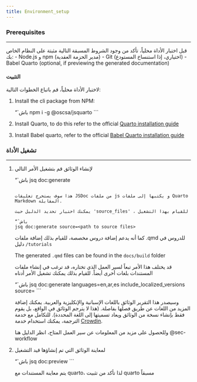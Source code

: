 ```yaml
--- 
title: Environment_setup 
---
```


### Prerequisites {#environment-setup}
<hr>
قبل اختبار الأداة محلياً، تأكد من وجود الشروط المسبقة التالية مثبتة على النظام الخاص بك:
- Node.js و npm (مدير الحزمة العقدية)
- Git (اختياري، إذا استنساخ المستودع)
- Babel Quarto (optional, if previewing the generated documentation)

#### التثبيت
لاختبار الأداة محلياً، قم باتباع الخطوات التالية:

1. Install the cli package from NPM:
   
   “`باش
   npm i -g @oscsa/jsquarto 
   ```

2. Install Quarto, to do this refer to the official [Quarto installation guide](https://quarto.org/docs/get-started/) 

3. Install Babel quarto, refer to the official [Babel Quarto installation guide](https://docs.ropensci.org/babelquarto/)


### تشغيل الأداة
<hr>
1. لإنشاء الوثائق قم بتشغيل الأمر التالي
   
   “`باش
   jsq doc:generate
   ```

   هذا سوف يستخرج تعليقات JSDoc من ملفات js و يكتبها إلى ملفات Quarto Markdown المقابلة.

   يمكنك اختيار تحديد الدليل حيث 'source_files' ، للقيام بهذا التشغيل 
   
   “`باش
   jsq doc:generate source=<path to source files>
   ```

   كما أنه يدعم إضافة دروس مخصصة، للقيام بذلك إضافة ملفات .qmd للدروس في دليل `/tutorials`

   The generated `.qmd` files can be found in the `docs/build` folder

   قد يختلف هذا الأمر تبعاً لسير العمل الذي تختاره، قد ترغب في إنشاء ملفات المستندات بلغات أخرى أيضاً. للقيام بذلك يمكنك تشغيل الأمر أدناه

   “`باش
   jsq doc:generate languages=en,ar,es include_localized_versions source=<path to source files>
   ```

   وسيصدر هذا التقرير الوثائق باللغات الإسبانية والإنكليزية والعربية. يمكنك إضافة المزيد من اللغات عن طريق فصلها بفاصلة. (هذا لا يترجم الوثائق في الواقع، بل يقوم فقط بإنشاء نسخة من الوثائق ويعاد تسميتها إلى اللغة المحددة). للتكامل مع خدمة الترجمة، يمكنك استخدام خدمة [Crowdin](https://crowdin.com/).

   وللحصول على مزيد من المعلومات عن سير العمل المتاح، انظر الدليل هنا @sec-workflow


2. لمعاينة الوثائق التي تم إنشاؤها قيد التشغيل 
    
   “`باش
   jsq doc:preview
   ```
   
   يتم معاينة المستندات مع quarto، لذا تأكد من تثبيت quarto مسبقاً

